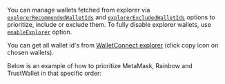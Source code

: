 You can manage wallets fetched from explorer via [`explorerRecommendedWalletIds`](./options#explorerrecommendedwalletids-optional) and [`explorerExcludedWalletIds`](./options#explorerexcludedwalletids-optional) options to prioritize, include or exclude them.
To fully disable explorer wallets, use [`enableExplorer`](./options#enableexplorer-optional) option.

You can get all wallet id's from [WalletConnect explorer](https://walletconnect.com/explorer?type=wallet) (click copy icon on chosen wallets).

Below is an example of how to prioritize MetaMask, Rainbow and TrustWallet in that specific order:
